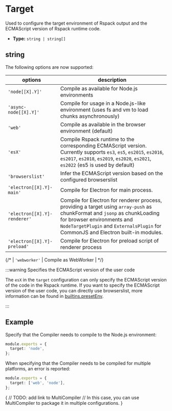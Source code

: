 # Target

Used to configure the target environment of Rspack output and the ECMAScript version of Rspack runtime code.

- **Type:** `string | string[]`

## string

The following options are now supported:

| options                      | description                                                                                                                                                                                                                                   |
| ---------------------------- | --------------------------------------------------------------------------------------------------------------------------------------------------------------------------------------------------------------------------------------------- |
| `'node[[X].Y]'`              | Compile as available for Node.js environments                                                                                                                                                                                                 |
| `'async-node[[X].Y]'`        | Compile for usage in a Node.js-like environment (uses fs and vm to load chunks asynchronously)                                                                                                                                                |
| `'web'`                      | Compile as available in the browser environment (default)                                                                                                                                                                                     |
| `'esX'`                      | Compile Rspack runtime to the corresponding ECMAScript version. Currently supports `es3`, `es5`, `es2015`, `es2016`, `es2017`, `es2018`, `es2019`, `es2020`, `es2021`, `es2022` (es5 is used by default)                                      |
| `'browserslist'`             | Infer the ECMAScript version based on the configured browserslist                                                                                                                                                                             |
| `'electron[[X].Y]-main'`     | Compile for Electron for main process.                                                                                                                                                                                                        |
| `'electron[[X].Y]-renderer'` | Compile for Electron for renderer process, providing a target using `array-push` as chunkFormat and `jsonp` as chunkLoading for browser environments and `NodeTargetPlugin` and `ExternalsPlugin` for CommonJS and Electron built-in modules. |
| `'electron[[X].Y]-preload'`  | Compile for Electron for preload script of renderer process                                                                                                                                                                                   |

{/* | `'webworker'`   | Compile as WebWorker                                                                                                                                                                                     | */}

:::warning Specifies the ECMAScript version of the user code

The `esX` in the `target` configuration can only specify the ECMAScript version of the code in the Rspack runtime. If you want to specify the ECMAScript version of the user code, you can directly use browserslist, more information can be found in [builtins.presetEnv](config/builtins#builtinspresetenv).

:::

## Example

Specify that the Compiler needs to compile to the Node.js environment:

```ts title="rspack.config.js"
module.exports = {
  target: 'node',
};
```

When specifying that the Compiler needs to be compiled for multiple platforms, an error is reported:

```ts title="rspack.config.js"
module.exports = {
  target: ['web', 'node'],
};
```

{
// TODO: add link to MultiCompiler
// In this case, you can use MultiCompiler to package it in multiple configurations.
}
